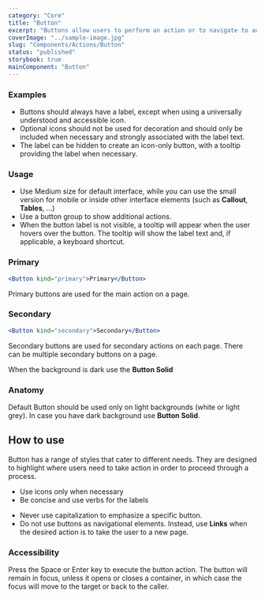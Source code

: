 ```yaml
---
category: "Core"
title: "Button"
excerpt: "Buttons allow users to perform an action or to navigate to another page."
coverImage: "../sample-image.jpg"
slug: "Components/Actions/Button"
status: "published"
storybook: true
mainComponent: "Button"
---
```


### Examples

- Buttons should always have a label, except when using a universally understood and accessible icon.
- Optional icons should not be used for decoration and should only be included when necessary and strongly associated with the label text.
- The label can be hidden to create an icon-only button, with a tooltip providing the label when necessary.

<FigmaImage url="https://www.figma.com/file/h0OBnVRCmPzMmCpYIYsj8H/Bridge-Documentation?node-id=233%3A1303" />

### Usage

- Use Medium size for default interface, while you can use the small version for mobile or inside other interface elements (such as **Callout**, **Tables**, …)
- Use a button group to show additional actions.
- When the button label is not visible, a tooltip will appear when the user hovers over the button. The tooltip will show the label text and, if applicable, a keyboard shortcut.

### Primary

```jsx live noCode
<Button kind="primary">Primary</Button>
```

Primary buttons are used for the main action on a page.

### Secondary

```jsx live noCode
<Button kind="secondary">Secondary</Button>
```

Secondary buttons are used for secondary actions on each page. There can be multiple secondary buttons on a page.

<FigmaImage url="https://www.figma.com/file/h0OBnVRCmPzMmCpYIYsj8H/Bridge-Documentation?node-id=233%3A1779" />

When the background is dark use the **Button Solid**

<FigmaImage url="https://www.figma.com/file/h0OBnVRCmPzMmCpYIYsj8H/Bridge-Documentation?node-id=241%3A1423" />

### Anatomy

<FigmaImage url="https://www.figma.com/file/h0OBnVRCmPzMmCpYIYsj8H/Bridge-Documentation?node-id=233%3A1775" />

<Callout kind="warning">
  Default Button should be used only on light backgrounds (white or light grey).
  In case you have dark background use <b>Button Solid</b>.
</Callout>

## How to use

Button has a range of styles that cater to different needs. They are designed to highlight where users need to take action in order to proceed through a process.

<DoUse>

- Use icons only when necessary
- Be concise and use verbs for the labels

</DoUse>

<DoNotUse>

- Never use capitalization to emphasize a specific button.
- Do not use buttons as navigational elements. Instead, use <b>Links</b> when the desired action is to take the user to a new page.

</DoNotUse>

### Accessibility

Press the Space or Enter key to execute the button action. The button will remain in focus, unless it opens or closes a container, in which case the focus will move to the target or back to the caller.

